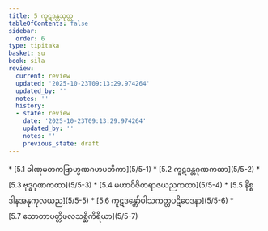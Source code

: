 ```yaml
---
title: 5 ကူဋဒန္တသုတ္တ
tableOfContents: false
sidebar:
  order: 6
type: tipitaka
basket: su
book: sila
review:
  current: review
  updated: '2025-10-23T09:13:29.974264'
  updated_by: ''
  notes: ''
  history:
  - state: review
    date: '2025-10-23T09:13:29.974264'
    updated_by: ''
    notes: ''
    previous_state: draft
---
```



<ReviewStatus review={frontmatter.review} showDetails={true} />

<HypothesisAnnotation frontmatter={frontmatter} />

<DynamicBreadcrumb />



<TableOfContents book="sila" section="5">
* [5.1 ခါဏုမတကဗြာဟ္မဏဂဟပတိကာ](5/5-1)
* [5.2 ကူဋဒန္တဂုဏကထာ](5/5-2)
* [5.3 ဗုဒ္ဓဂုဏကထာ](5/5-3)
* [5.4 မဟာဝိဇိတရာဇယညကထာ](5/5-4)
* [5.5 နိစ္စဒါနအနုကုလယည](5/5-5)
* [5.6 ကူဋဒန္တော်ပါသကတ္တပဋိဝေဒနာ](5/5-6)
* [5.7 သောတာပတ္တိဖလသစ္ဆိကိရိယာ](5/5-7)
</TableOfContents>